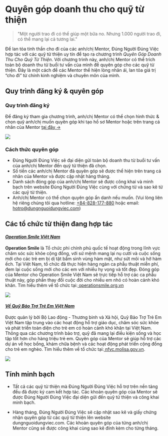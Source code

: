 # Quyên góp doanh thu cho quỹ từ thiện

> "Một người trao đi có thể giúp một bữa no. Nhưng 1.000 người trao đi, có thể mang lại cả tương lai."


Để lan tỏa tinh thần cho đi của các anh/chị Mentor, Đúng Người Đúng Việc hợp tác với các quỹ từ thiện uy tín để tạo ra chương trình *Quyên Góp Doanh Thu Cho Quỹ Từ Thiện*. Với chương trình này, anh/chị Mentor có thể trích toàn bộ doanh thu từ buổi tư vấn của mình để quyên góp cho các quỹ từ thiện. Đây là một cách để các Mentor thể hiện lòng nhân ái, lan tỏa giá trị “cho đi” từ chính kinh nghiệm và chuyên môn của mình.

## Quy trình đăng ký & quyên góp
### Quy trình đăng ký

Để đăng ký tham gia chương trình, anh/chị Mentor có thể chọn hình thức & chọn quỹ anh/chị muốn quyên góp khi tạo hồ sơ Mentor hoặc trên trang cá nhân của Mentor [tại đây →](https://dungnguoidungviec.com/mentor/dashboard/ho-so/chuong-trinh-cong-dong)

![](/img/charity-donate.png)

### Cách thức quyên góp
- Đúng Người Đúng Việc sẽ đại diện gửi toàn bộ doanh thu từ buổi tư vấn của anh/chị Mentor đến quỹ từ thiện đã chọn.
- Số tiền các anh/chị Mentor đã quyên góp sẽ được thể hiện trên trang cá nhân của Mentor và được cập nhật hàng tháng.
- Danh sách đóng góp của anh/chị Mentor sẽ được công khai và minh bạch trên website Đúng Người Đúng Việc cùng với chứng từ và sao kê từ các quỹ từ thiện.
- Anh/chị Mentor có thể chọn quyên góp ẩn danh nếu muốn. (Vui lòng liên hệ riêng chúng tôi qua hotline: [+84-828-177-880](tel:+84828177880) hoặc email: [hotro@dungnguoidungviec.com](mailto:hotro@dungnguoidungviec.com))


## Các tổ chức từ thiện đang hợp tác

#### ***[Operation Smile Việt Nam](https://operationsmile.org.vn/)***

**Operation Smile** là Tổ chức phi chính phủ quốc tế hoạt động trong lĩnh vực chăm sóc sức khỏe cộng đồng, với sứ mệnh mang lại nụ cười và cuộc sống mới cho các trẻ em bị dị tật bẩm sinh vùng hàm mặt, như sứt môi và hở hàm ếch. Tại Việt Nam, tổ chức đã thực hiện hàng ngàn ca phẫu thuật miễn phí, đem lại cuộc sống mới cho các em với nhiều hy vọng và tốt đẹp. Đóng góp của Mentor cho Operation Smile Việt Nam sẽ trực tiếp hỗ trợ các ca phẫu thuật này, góp phần thay đổi cuộc đời cho nhiều em nhỏ có hoàn cảnh khó khăn. Tìm hiểu thêm về tổ chức tại:[ operationsmile.org.vn](https://operationsmile.org.vn/)

![](/img/open-smile.png)



#### ***[Về Quỹ Bảo Trợ Trẻ Em Việt Nam](https://nfvc.molisa.gov.vn/)***

Được quản lý bởi Bộ Lao động - Thương binh và Xã hội, Quỹ Bảo Trợ Trẻ Em Việt Nam tập trung vào các hoạt động hỗ trợ giáo dục, chăm sóc sức khỏe và phát triển toàn diện cho trẻ em có hoàn cảnh khó khăn tại Việt Nam. Thông qua các chương trình bảo trợ, quỹ đã mang lại điều kiện sống và học tập tốt hơn cho hàng triệu trẻ em. Quyên góp của Mentor sẽ giúp hỗ trợ các dự án về học bổng, khám chữa bệnh và các hoạt động phát triển cộng đồng cho trẻ em nghèo. Tìm hiểu thêm về tổ chức tại:[ nfvc.molisa.gov.vn](https://nfvc.molisa.gov.vn/).

![](/img/quy-bao-tro-tre-em.jpg)



## Tính minh bạch

- Tất cả các quỹ từ thiện mà Đúng Người Đúng Việc hỗ trợ trên nền tảng đều đã được ký cam kết hợp tác. Các khoản quyên góp của Mentor sẽ được Đúng Người Đúng Việc đại diện gửi đến quỹ từ thiện và công khai minh bạch.

- Hàng tháng, Đúng Người Đúng Việc sẽ cập nhật sao kê và giấy chứng nhận quyên góp từ các quỹ từ thiện lên website dungnguoidungviec.com. Các khoản quyên góp của từng anh/chị Mentor cũng sẽ được công khai cùng sao kê đính kèm cho từng tháng.
